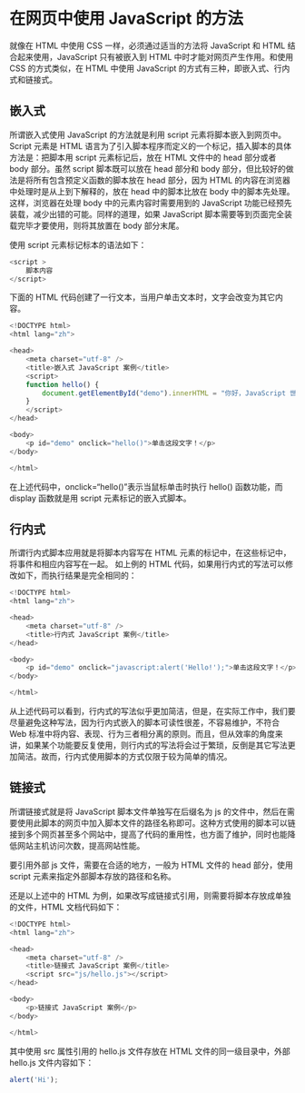 # 在网页中使用 JavaScript 的方法

就像在 HTML 中使用 CSS 一样，必须通过适当的方法将 JavaScript 和 HTML 结合起来使用，JavaScript 只有被嵌入到 HTML 中时才能对网页产生作用。和使用 CSS 的方式类似，在 HTML 中使用 JavaScript 的方式有三种，即嵌入式、行内式和链接式。

## 嵌入式

所谓嵌入式使用 JavaScript 的方法就是利用 script 元素将脚本嵌入到网页中。Script 元素是 HTML 语言为了引入脚本程序而定义的一个标记，插入脚本的具体方法是：把脚本用 script 元素标记后，放在 HTML 文件中的 head 部分或者 body 部分。虽然 script 脚本既可以放在 head 部分和 body 部分，但比较好的做法是将所有包含预定义函数的脚本放在 head 部分，因为 HTML 的内容在浏览器中处理时是从上到下解释的，放在 head 中的脚本比放在 body 中的脚本先处理。这样，浏览器在处理 body 中的元素内容时需要用到的 JavaScript 功能已经预先装载，减少出错的可能。同样的道理，如果 JavaScript 脚本需要等到页面完全装载完毕才要使用，则将其放置在 body 部分末尾。

使用 script 元素标记标本的语法如下：

``` javascript
<script >
    脚本内容
</script>
```

下面的 HTML 代码创建了一行文本，当用户单击文本时，文字会改变为其它内容。

```js
<!DOCTYPE html>
<html lang="zh">

<head>
    <meta charset="utf-8" />
    <title>嵌入式 JavaScript 案例</title>
    <script>
    function hello() {
        document.getElementById("demo").innerHTML = "你好，JavaScript 世界！";
    }
    </script>
</head>

<body>
    <p id="demo" onclick="hello()">单击这段文字！</p>
</body>

</html>
```

在上述代码中，onclick="hello()"表示当鼠标单击时执行 hello() 函数功能，而 display 函数就是用 script 元素标记的嵌入式脚本。

## 行内式

所谓行内式脚本应用就是将脚本内容写在 HTML 元素的标记中，在这些标记中，将事件和相应内容写在一起。
如上例的 HTML 代码，如果用行内式的写法可以修改如下，而执行结果是完全相同的：

```js
<!DOCTYPE html>
<html lang="zh">

<head>
    <meta charset="utf-8" />
    <title>行内式 JavaScript 案例</title>
</head>

<body>
    <p id="demo" onclick="javascript:alert('Hello!');">单击这段文字！</p>
</body>

</html>
```

从上述代码可以看到，行内式的写法似乎更加简洁，但是，在实际工作中，我们要尽量避免这种写法，因为行内式嵌入的脚本可读性很差，不容易维护，不符合 Web 标准中将内容、表现、行为三者相分离的原则。而且，但从效率的角度来讲，如果某个功能要反复使用，则行内式的写法将会过于繁琐，反倒是其它写法更加简洁。故而，行内式使用脚本的方式仅限于较为简单的情况。

## 链接式

所谓链接式就是将 JavaScript 脚本文件单独写在后缀名为 js 的文件中，然后在需要使用此脚本的网页中加入脚本文件的路径名称即可。这种方式使用的脚本可以链接到多个网页甚至多个网站中，提高了代码的重用性，也方面了维护，同时也能降低网站主机访问次数，提高网站性能。

要引用外部 js 文件，需要在合适的地方，一般为 HTML 文件的 head 部分，使用 script 元素来指定外部脚本存放的路径和名称。

还是以上述中的 HTML 为例，如果改写成链接式引用，则需要将脚本存放成单独的文件，HTML 文档代码如下：

```js
<!DOCTYPE html>
<html lang="zh">

<head>
    <meta charset="utf-8" />
    <title>链接式 JavaScript 案例</title>
    <script src="js/hello.js"></script>
</head>

<body>
    <p>链接式 JavaScript 案例</p>
</body>

</html>
```

其中使用 src 属性引用的 hello.js 文件存放在 HTML 文件的同一级目录中，外部 hello.js 文件内容如下：

```js
alert('Hi');
```
